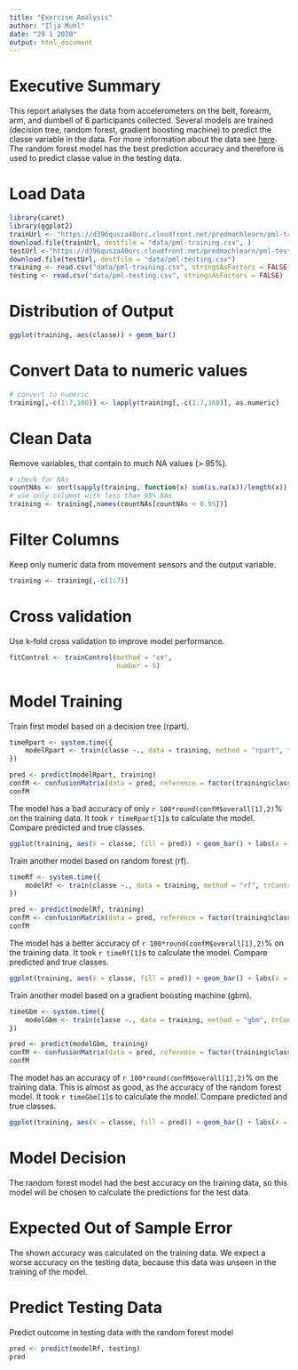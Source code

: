 ```yaml
---
title: "Exercise Analysis"
author: "Ilja Muhl"
date: "29 1 2020"
output: html_document
---
```

# Executive Summary

This report analyses the data from accelerometers on the belt, forearm, arm, and dumbell of 6 participants collected.
Several models are trained (decision tree, random forest, gradient boosting machine) to predict the classe variable in the data. For more information about the data see [here](http://web.archive.org/web/20161224072740/http:/groupware.les.inf.puc-rio.br/har).
The random forest model has the best prediction accuracy and therefore is used to predict classe value in the testing data.

# Load Data
```r
library(caret)
library(ggplot2)
trainUrl <- "https://d396qusza40orc.cloudfront.net/predmachlearn/pml-training.csv"
download.file(trainUrl, destfile = "data/pml-training.csv", )
testUrl <-"https://d396qusza40orc.cloudfront.net/predmachlearn/pml-testing.csv"
download.file(testUrl, destfile = "data/pml-testing.csv")
training <- read.csv("data/pml-training.csv", stringsAsFactors = FALSE)
testing <- read.csv("data/pml-testing.csv", stringsAsFactors = FALSE)
```


# Distribution of Output
```r
ggplot(training, aes(classe)) + geom_bar()
```

# Convert Data to numeric values
```r
# convert to numeric
training[,-c(1:7,160)] <- lapply(training[,-c(1:7,160)], as.numeric)
```

# Clean Data
Remove variables, that contain to much NA values (> 95%).
```r
# check for NAs
countNAs <- sort(sapply(training, function(x) sum(is.na(x))/length(x)), decreasing = TRUE)
# use only columnt with less than 95% NAs
training <- training[,names(countNAs[countNAs < 0.95])]
```

# Filter Columns
Keep only numeric data from movement sensors and the output variable.
```r
training <- training[,-c(1:7)]
```

# Cross validation
Use k-fold cross validation to improve model performance.
```r
fitControl <- trainControl(method = "cv",
                           number = 5)
```

# Model Training
Train first model based on a decision tree (rpart).
```r
timeRpart <- system.time({
    modelRpart <- train(classe ~., data = training, method = "rpart", trControl = fitControl)
})
```
```r
pred <- predict(modelRpart, training)
confM <- confusionMatrix(data = pred, reference = factor(training$classe))
confM
```

The model has a bad accuracy of only `r 100*round(confM$overall[1],2)`% on the training data. It took `r timeRpart[1]`s to calculate the model.
Compare predicted and true classes.
```r
ggplot(training, aes(x = classe, fill = pred)) + geom_bar() + labs(x = "True classes", fill = "Predicted classes", title = "Predicted vs. True Classes")
```


Train another model based on random forest (rf).
```r
timeRf <- system.time({
    modelRf <- train(classe ~., data = training, method = "rf", trControl = fitControl)
})
```

```r
pred <- predict(modelRf, training)
confM <- confusionMatrix(data = pred, reference = factor(training$classe))
confM
```

The model has a better accuracy of `r 100*round(confM$overall[1],2)`% on the training data. It took `r timeRf[1]`s to calculate the model.
Compare predicted and true classes.
```r
ggplot(training, aes(x = classe, fill = pred)) + geom_bar() + labs(x = "True classes", fill = "Predicted classes", title = "Predicted vs. True Classes")
```

Train another model based on a gradient boosting machine (gbm).
```r
timeGbm <- system.time({
    modelGbm <- train(classe ~., data = training, method = "gbm", trControl = fitControl, verbose = FALSE)
})
```

```r
pred <- predict(modelGbm, training)
confM <- confusionMatrix(data = pred, reference = factor(training$classe))
confM
```

The model has an accuracy of `r 100*round(confM$overall[1],2)`% on the training data. This is almost as good, as the accuracy of the random forest model. It took `r timeGbm[1]`s to calculate the model.
Compare predicted and true classes.
```r
ggplot(training, aes(x = classe, fill = pred)) + geom_bar() + labs(x = "True classes", fill = "Predicted classes", title = "Predicted vs. True Classes")
```

# Model Decision
The random forest model had the best accuracy on the training data, so this model will be chosen to calculate the predictions for the test data.



# Expected Out of Sample Error
The shown accuracy was calculated on the training data. We expect a worse accuracy on the testing data, because this data was unseen in the training of the model.

# Predict Testing Data
Predict outcome in testing data with the random forest model
```r
pred <- predict(modelRf, testing)
pred
```

